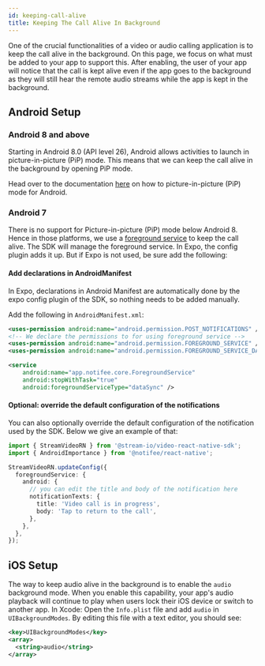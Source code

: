 ```yaml
---
id: keeping-call-alive
title: Keeping The Call Alive In Background
---
```


One of the crucial functionalities of a video or audio calling application is to keep the call alive in the background. On this page, we focus on what must be added to your app to support this. After enabling, the user of your app will notice that the call is kept alive even if the app goes to the background as they will still hear the remote audio streams while the app is kept in the background.

## Android Setup

### Android 8 and above

Starting in Android 8.0 (API level 26), Android allows activities to launch in picture-in-picture (PiP) mode. This means that we can keep the call alive in the background by opening PiP mode.

Head over to the documentation [here](../../advanced/pip/) on how to picture-in-picture (PiP) mode for Android.

### Android 7

There is no support for Picture-in-picture (PiP) mode below Android 8. Hence in those platforms, we use a [foreground service](https://developer.android.com/guide/components/foreground-services) to keep the call alive. The SDK will manage the foreground service. In Expo, the config plugin adds it up. But if Expo is not used, be sure add the following:

#### Add declarations in AndroidManifest

<Tabs groupId="current-platform" queryString>
  <TabItem value="expo" label="Expo">

In Expo, declarations in Android Manifest are automatically done by the expo config plugin of the SDK, so nothing needs to be added manually.
 
  </TabItem>
  <TabItem value="reactnative" label="React Native">

Add the following in `AndroidManifest.xml`:

```xml title="AndroidManifest.xml"
<uses-permission android:name="android.permission.POST_NOTIFICATIONS" />
<!-- We declare the permissions to for using foreground service -->
<uses-permission android:name="android.permission.FOREGROUND_SERVICE" />
<uses-permission android:name="android.permission.FOREGROUND_SERVICE_DATA_SYNC" />

<service
    android:name="app.notifee.core.ForegroundService"
    android:stopWithTask="true"
    android:foregroundServiceType="dataSync" />
```

  </TabItem>
</Tabs>


#### Optional: override the default configuration of the notifications

You can also optionally override the default configuration of the notification used by the SDK. Below we give an example of that:

```ts
import { StreamVideoRN } from '@stream-io/video-react-native-sdk';
import { AndroidImportance } from '@notifee/react-native';

StreamVideoRN.updateConfig({
  foregroundService: {
    android: {
      // you can edit the title and body of the notification here
      notificationTexts: {
        title: 'Video call is in progress',
        body: 'Tap to return to the call',
      },
    },
  },
});
```

## iOS Setup

The way to keep audio alive in the background is to enable the `audio` background mode. When you enable this capability, your app's audio playback will continue to play when users lock their iOS device or switch to another app. In Xcode: Open the `Info.plist` file and add `audio` in `UIBackgroundModes`. By editing this file with a text editor, you should see:

```xml
<key>UIBackgroundModes</key>
<array>
  <string>audio</string>
</array>
```
